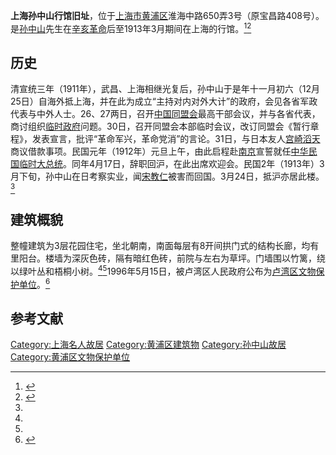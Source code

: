 {{文物保护单位
| 级别 = 区级
| 省区市 = 黄浦区
| 名称 = 上海孙中山行馆旧址
| 图片 = [[File:Shanghai_Sunzhongshanxingguan_Jiuzhi.jpg|250px]]
| 编号 = 
| 分类 = 近现代重要史迹及代表性建筑
| 时代 = 民国
| 所在 = [[黄浦区|黄浦区]][[瑞金二路街道|瑞金二路街道]]
| 登录 = 1996年5月15日
}}

'''上海孙中山行馆旧址'''，位于[[上海市|上海市]][[黄浦区|黄浦区]]淮海中路650弄3号（原宝昌路408号）。是[[孙中山|孙中山]]先生在[[辛亥革命|辛亥革命]]后至1913年3月期间在上海的行馆。<ref name="孙中山行馆寓所">{{Cite web |url=http://www.shtong.gov.cn/newsite/node2/node4/node2249/luwan/node36738/node36743/node62688/userobject1ai21723.html |title=《卢湾区志》>>第十四编 革命史迹>>第二章 孙中山居处史迹>>第二节 孙中山行馆寓所 |accessdate=2019-04-20 |archive-date=2016-03-26 |archive-url=https://web.archive.org/web/20160326130704/http://www.shtong.gov.cn/Newsite/node2/node4/node2249/luwan/node36738/node36743/node62688/userobject1ai21723.html |dead-url=no }}</ref><ref name="卢湾区文物保护单位">{{Cite web |url=http://www.shtong.gov.cn/newsite/node2/node4/node2249/node85092/node85129/node85606/node85614/userobject1ai125854.html |title=《卢湾区志（1994-2003）》>>第三十三编 遗址·旧居·老弄堂>>第一章 遗址纪念地>>第三节 卢湾区文物保护单位 |accessdate=2019-04-20 |archive-date=2017-02-27 |archive-url=https://web.archive.org/web/20170227000515/http://www.shtong.gov.cn/Newsite/node2/node4/node2249/node85092/node85129/node85606/node85614/userobject1ai125854.html |dead-url=no }}</ref>

==历史==
清宣统三年（1911年），武昌、上海相继光复后，孙中山于是年十一月初六（12月25日）自海外抵上海，并在此为成立“主持对内对外大计”的政府，会见各省军政代表与中外人士。26、27两日，召开[[中国同盟会|中国同盟会]]最高干部会议，并与各省代表，商讨组织[[南京临时政府|临时政府]]问题。30日，召开同盟会本部临时会议，改订同盟会《暂行章程》，发表宣言，批评“革命军兴，革命党消”的言论。31日，与日本友人[[宫崎滔天|宫崎滔天]]商议借款事项。民国元年（1912年）元旦上午，由此启程赴[[南京|南京]]宣誓就任[[中华民国|中华民国]][[临时大总统|临时大总统]]。同年4月17日，辞职回沪，在此出席欢迎会。民国2年（1913年）3月下旬，孙中山在日考察实业，闻[[宋教仁|宋教仁]]被害而回国。3月24日，抵沪亦居此楼。<ref name="孙中山行馆寓所"></ref>

==建筑概貌==
整幢建筑为3层花园住宅，坐北朝南，南面每层有8开间拱门式的结构长廊，均有里阳台。楼墙为深灰色砖，隔有暗红色砖，前院与左右为草坪。门墙围以竹篱，绕以绿叶丛和梧桐小树。<ref name="孙中山行馆寓所"></ref><ref name="卢湾区文物保护单位"></ref>1996年5月15日，被卢湾区人民政府公布为[[黄浦区文物保护单位#区级文物保护单位|卢湾区文物保护单位]]。<ref>{{Cite web |url=http://www.shtong.gov.cn/newsite/node2/node4/node2249/node85092/node85127/node85586/node85597/userobject1ai125793.html |title=《卢湾区志（1994-2003）》>>第三十一编 文化·体育>>第一章 文化>>第九节 文博事业 |accessdate=2019-04-20 |archive-date=2017-02-27 |archive-url=https://web.archive.org/web/20170227000221/http://www.shtong.gov.cn/Newsite/node2/node4/node2249/node85092/node85127/node85586/node85597/userobject1ai125793.html |dead-url=no }}</ref>
== 参考文献 ==
{{reflist}}
[[Category:上海名人故居|Category:上海名人故居]]
[[Category:黄浦区建筑物|Category:黄浦区建筑物]]
[[Category:孙中山故居|Category:孙中山故居]]
[[Category:黄浦区文物保护单位|Category:黄浦区文物保护单位]]